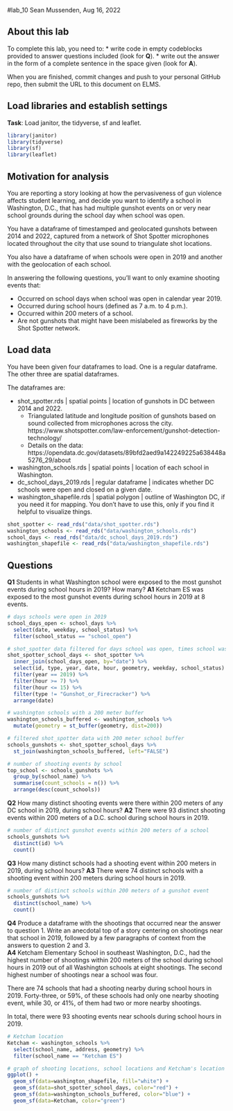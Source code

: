 #lab_10
Sean Mussenden, Aug 16, 2022

## About this lab

To complete this lab, you need to:
* write code in empty codeblocks provided to answer questions included (look for **Q**).
* write out the answer in the form of a complete sentence in the space given (look for **A**).

When you are finished, commit changes and push to your personal GitHub repo, then submit the URL to this document on ELMS.

## Load libraries and establish settings
**Task**: Load janitor, the tidyverse, sf and leaflet.
```r
library(janitor)
library(tidyverse)
library(sf)
library(leaflet)
```


## Motivation for analysis

You are reporting a story looking at how the pervasiveness of gun violence affects student learning, and decide you want to identify a school in Washington, D.C., that has had multiple gunshot events on or very near school grounds during the school day when school was open.

You have a dataframe of timestamped and geolocated gunshots between 2014 and 2022, captured from a network of Shot Spotter microphones located throughout the city that use sound to triangulate shot locations. 

You also have a dataframe of when schools were open in 2019 and another with the geolocation of each school. 

In answering the following questions, you'll want to only examine shooting events that:

* Occurred on school days when school was open in calendar year 2019.
* Occurred during school hours (defined as 7 a.m. to 4 p.m.).
* Occurred within 200 meters of a school.
* Are not gunshots that might have been mislabeled as fireworks by the Shot Spotter network. 

## Load data

You have been given four dataframes to load.  One is a regular dataframe. The other three are spatial dataframes.  

The dataframes are:

* shot_spotter.rds | spatial points | location of gunshots in DC between 2014 and 2022.  
  * Triangulated latitude and longitude position of gunshots based on sound collected from microphones across the city. https://www.shotspotter.com/law-enforcement/gunshot-detection-technology/
  * Details on the data: https://opendata.dc.gov/datasets/89bfd2aed9a142249225a638448a5276_29/about
* washington_schools.rds | spatial points | location of each school in Washington.
* dc_school_days_2019.rds | regular dataframe | indicates whether DC schools were open and closed on a given date.
* washington_shapefile.rds | spatial polygon | outline of Washington DC, if you need it for mapping. You don't have to use this, only if you find it helpful to visualize things.

```r
shot_spotter <- read_rds("data/shot_spotter.rds")
washington_schools <- read_rds("data/washington_schools.rds")
school_days <- read_rds("data/dc_school_days_2019.rds")
washington_shapefile <- read_rds("data/washington_shapefile.rds")
```


## Questions

**Q1** Students in what Washington school were exposed to the most gunshot events during school hours in 2019? How many?
**A1** 
Ketcham ES was exposed to the most gunshot events during school hours in 2019 at 8 events.
```r
# days schools were open in 2019
school_days_open <- school_days %>% 
  select(date, weekday, school_status) %>% 
  filter(school_status == "school_open")

# shot_spotter data filtered for days school was open, times school was open, 2019 and no fireworks
shot_spotter_school_days <- shot_spotter %>%
  inner_join(school_days_open, by="date") %>% 
  select(id, type, year, date, hour, geometry, weekday, school_status) %>% 
  filter(year == 2019) %>% 
  filter(hour >= 7) %>%
  filter(hour <= 15) %>%
  filter(type != "Gunshot_or_Firecracker") %>% 
  arrange(date)

# washington schools with a 200 meter buffer
washington_schools_buffered <- washington_schools %>%
  mutate(geometry = st_buffer(geometry, dist=200))

# filtered shot_spotter data with 200 meter school buffer
schools_gunshots <- shot_spotter_school_days %>%
  st_join(washington_schools_buffered, left="FALSE")

# number of shooting events by school
top_school <- schools_gunshots %>% 
  group_by(school_name) %>% 
  summarise(count_schools = n()) %>%
  arrange(desc(count_schools))

```

**Q2** How many distinct shooting events were there within 200 meters of any DC school in 2019, during school hours?
**A2** 
There were 93 distinct shooting events within 200 meters of a D.C. school during school hours in 2019.
```r
# number of distinct gunshot events within 200 meters of a school
schools_gunshots %>%
  distinct(id) %>%
  count()

```

**Q3** How many distinct schools had a shooting event within 200 meters in 2019, during school hours?
**A3** 
There were 74 distinct schools with a shooting event within 200 meters during school hours in 2019.
```r
# number of distinct schools within 200 meters of a gunshot event
schools_gunshots %>%
  distinct(school_name) %>%
  count()

```

**Q4** Produce a dataframe with the shootings that occurred near the answer to question 1. Write an anecdotal top of a story centering on shootings near that school in 2019, followed by a few paragraphs of context from the answers to question 2 and 3.  
**A4**
Ketcham Elementary School in southeast Washington, D.C., had the highest number of shootings within 200 meters of the school during school hours in 2019 out of all Washington schools at eight shootings. The second highest number of shootings near a school was four.

There are 74 schools that had a shooting nearby during school hours in 2019. Forty-three, or 59%, of these schools had only one nearby shooting event, while 30, or 41%, of them had two or more nearby shootings.

In total, there were 93 shooting events near schools during school hours in 2019.

```r
# Ketcham location
Ketcham <- washington_schools %>% 
  select(school_name, address, geometry) %>% 
  filter(school_name == "Ketcham ES")

# graph of shooting locations, school locations and Ketcham's location
ggplot() +
  geom_sf(data=washington_shapefile, fill="white") +
  geom_sf(data=shot_spotter_school_days, color="red") +
  geom_sf(data=washington_schools_buffered, color="blue") +
  geom_sf(data=Ketcham, color="green")

```


